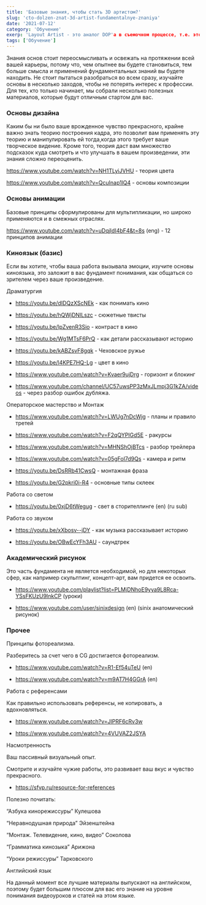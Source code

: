 ```yaml
---
title: 'Базовые знания, чтобы стать 3D артистом?'
slug: 'cto-dolzen-znat-3d-artist-fundamentalnye-znaniya'
date: '2021-07-12'
category: 'Обучение'
exerp: 'Layout Artist - это аналог DOP'а в съемочном процессе, т.е. этот специалист...'
tags: ['Обучение']
---
```

Знания основ стоит переосмысливать и освежать на протяжении всей вашей карьеры, потому что, чем опытнее вы будете становиться, тем больше смысла и применений фундаментальных знаний вы будете находить. Не стоит пытаться разобраться во всем сразу, изучайте основы в несколько заходов, чтобы не потерять интерес к профессии. Для тех, кто только начинает, мы собрали несколько полезных материалов, которые будут отличным стартом для вас.



### Основы дизайна

Каким бы ни было ваше врожденное чувство прекрасного, крайне важно знать теорию построения кадра, это позволит вам применять эту теорию и манипулировать ей тогда,когда этого требует ваше творческое видение. Кроме того, теория даст вам множество подсказок куда смотреть и что улучшать в вашем произведении, эти знания сложно переоценить.

<https://www.youtube.com/watch?v=NH1TLyiJVHU> - теория цвета

<https://www.youtube.com/watch?v=QcuInap1lQ4> - основы композиции



### Основы анимации 

Базовые принципы сформулированы для мультипликации, но широко применяются и в смежных отраслях.

<https://www.youtube.com/watch?v=uDqjIdI4bF4&t=8s> (eng) - 12 принципов анимации



### Киноязык (базис)

Если вы хотите, чтобы ваша работа вызывала эмоции, изучите основы киноязыка, это заложит в вас фундамент понимания, как общаться со зрителем через ваше произведение.


Драматургия

* <https://youtu.be/dIDQzXScNEk> - как понимать кино

* <https://youtu.be/hQWjDNILszc> - сюжетные твисты

* <https://youtu.be/lpZvenR3Sio> - контраст в кино

* <https://youtu.be/Wg1MTsF6PrQ> - как детали рассказывают историю

* <https://youtu.be/kABZsvF8gqk> - Чеховское ружье

* <https://youtu.be/l4KPE7HQ-Lg> - цвет в кино

* <https://www.youtube.com/watch?v=Kvaer9ujDrg> - горизонт и блокинг

* <https://www.youtube.com/channel/UC57uwsPP3zMxJLmpj3G1kZA/videos> - через разбор ошибок дубляжа.



Операторское мастерство и Монтаж

* <https://www.youtube.com/watch?v=LWUg7nDcWjg> - планы и правило третей

* <https://www.youtube.com/watch?v=F2qQYPIGd5E> - ракурсы

* <https://www.youtube.com/watch?v=MHNShOjBTcs> - разбор трейлера

* <https://www.youtube.com/watch?v=05gFol7d9Qs> - камера и ритм

* <https://youtu.be/DsRRb41CwsQ> - монтажная фраза

* <https://youtu.be/G2pkri0i-R4> - основные типы склеек



Работа со светом

* <https://youtu.be/0xjD6tWegug> - свет в сторителлинге (en) (ru sub)



Работа со звуком

* <https://youtu.be/xXbosv--jDY> - как музыка рассказывает историю

* <https://youtu.be/OBwEcYFh3AU> - саундтрек



### Академический рисунок

Это часть фундамента не является необходимой, но для некоторых сфер, как например скульптинг, концепт-арт, вам придется ее освоить.

* <https://www.youtube.com/playlist?list=PLMjDNhoE9yya9L8Rca-YSsFKUzU9InkCP> (уроки)

* <https://www.youtube.com/user/sinixdesign> (en) (sinix анатомический рисунок)



### Прочее

Принципы фотореализма. 

Разберитесь за счет чего в CG достигается фотореализм.

* <https://www.youtube.com/watch?v=R1-Ef54uTeU> (en)

* <https://www.youtube.com/watch?v=m9AT7H4GGrA> (en)


Работа с референсами

Как правильно использовать референсы, не копировать, а вдохновляться.

* <https://www.youtube.com/watch?v=JlPRF6cRv3w>

* <https://www.youtube.com/watch?v=4VUVAZ2JSYA> 


Насмотренность

Ваш пассивный визуальный опыт.

Смотрите и изучайте чужие работы, это развивает ваш вкус и чувство прекрасного.

* <https://sfvp.ru/resource-for-references>


Полезно почитать:

“Азбука кинорежиссуры” Кулешова

“Неравнодушная природа” Эйзенштейна

“Монтаж. Телевидение, кино, видео” Соколова

“Грамматика кинозыка” Арижона

“Уроки режиссуры” Тарковского


Английский язык

На данный момент все лучшие материалы выпускают на английском, поэтому будет большим плюсом для вас его знание на уровне понимания видеоуроков и статей на этом языке.